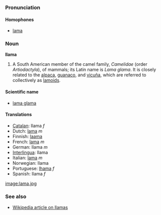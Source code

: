 ===Pronunciation===
====Homophones====
*[[lama]]

=== Noun ===
'''llama'''

#A South American member of the camel family, ''Camelidae'' (order ''Artiodactyla''),  of mammals; its Latin name is ''Lama glama''. It is closely related to the [[alpaca]], [[guanaco]], and [[vicuña]], which are referred to collectively as [[lamoid|lamoids]].  

====Scientific name====
*[[lama glama]]

====Translations====
*[[Catalan]]: llama ''f''
*Dutch: [[lama]] ''m''
*Finnish: [[laama]]
*French: [[lama]] ''m''
*German: llama ''m''
*[[Interlingua]]: llama
*Italian: [[lama]] ''m''
*Norwegian: llama
*Portuguese: [[lhama]] ''f''
*Spanish: llama ''f''

[[image:lama.jpg]]

===See also===
*[[w:llama|Wikipedia article on llamas]]